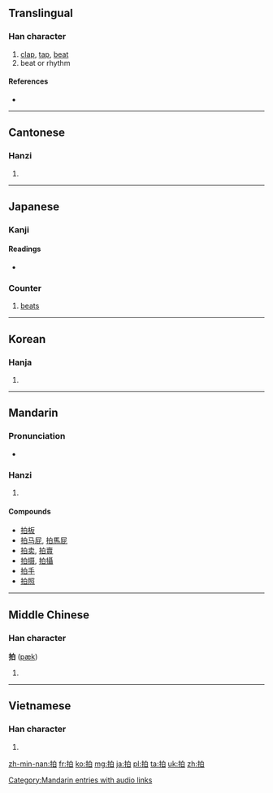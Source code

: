 ==Translingual==

===Han character===
{{Han char|rn=64|rad=手|as=05|sn=8|four=5600<sub>0</sub>|canj=手竹日 (QHA)}}

# [[clap]], [[tap]], [[beat]]
# beat or rhythm

====References====
* {{Han ref|kx=0425.070|dkj=11952|dj=0773.120|hdz=31854.030|uh=62CD|ud=25293|bh=A9E7|bd=43495}}

----

==Cantonese==

===Hanzi===
{{yue-hanzi|jyut=|y=paak3}}

# {{defn|lang=yue|sort=手05}}

----

==Japanese==

===Kanji===
{{ja-kanji|grade=c|rs=手05}}

====Readings====
* {{ja-readings|on=[[はく]] (haku), [[ひょう]] (hyō)|kun=[[うつ]] (utsu)}}

===Counter===
{{ja-pos|k|counter|hira=はく|rom=-haku}}

# {{context|music|lang=ja|sort=はく}} [[beat]]s

----

==Korean==

===Hanja===
{{ko-hanja|hangeul=박|eumhun=|rv=bak|mr=pak|y=pak}}

# {{defn|lang=ko|sort=手05}}

----

==Mandarin==

===Pronunciation===
* {{audio|zh-pāi.ogg|audio}}

===Hanzi===
{{cmn-hanzi|pin=[[bó]] ([[bo2]]), [[pāi]] ([[pai1]]), [[pò]] ([[po4]])|wg=po<sup>2</sup>, p'ai<sup>1</sup>, p'o<sup>4</sup>}}

# {{defn|lang=cmn|sort=手05}}

====Compounds====
* [[拍板]]
* [[拍马屁]], [[拍馬屁]]
* [[拍卖]], [[拍賣]]
* [[拍摄]], [[拍攝]]
* [[拍手]]
* [[拍照]]

----

==Middle Chinese==

===Han character===
'''拍''' ([[pæk]])

# {{defn|lang=zhx-mid|sort=手05}}

----

==Vietnamese==

===Han character===
{{vi-hantu|[[phách]], [[phếch]], [[vạch]], [[phạch]], [[phệch]]|rs=手05}}

# {{defn|lang=vi|sort=手05}}

[[Category:Mandarin entries with audio links]]

[[zh-min-nan:拍]]
[[fr:拍]]
[[ko:拍]]
[[mg:拍]]
[[ja:拍]]
[[pl:拍]]
[[ta:拍]]
[[uk:拍]]
[[zh:拍]]